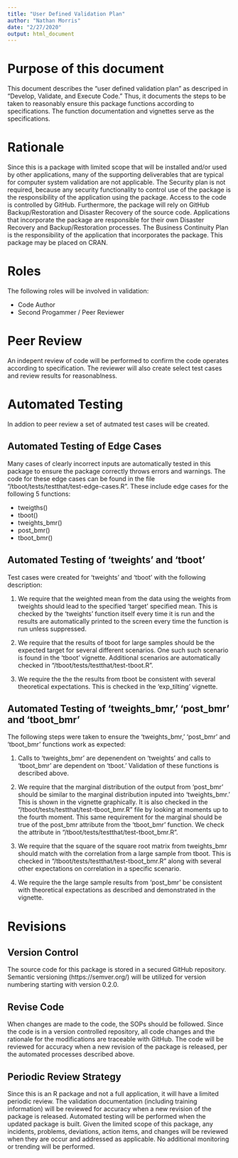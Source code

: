 ```yaml
---
title: "User Defined Validation Plan"
author: "Nathan Morris"
date: "2/27/2020"
output: html_document
---
```


# Purpose of this document
This document describes the "user defined validation plan" as descriped in "Develop, Validate, and Execute Code." Thus, it documents the steps to be taken to reasonably ensure this package functions according to specifications. The function documentation and vignettes serve as the specifications.

# Rationale

Since this is a package with limited scope that will be installed and/or used by other applications, many of the supporting deliverables that are typical for computer system validation are not applicable. The Security plan is not required, because any security functionality to control use of the package is the responsibility of the application using the package. Access to the code is controlled by GitHub. Furthermore, the package will rely on GitHub Backup/Restoration and Disaster Recovery of the source code. Applications that incorporate the package are responsible for their own Disaster Recovery and Backup/Restoration processes. The Business Continuity Plan is the responsibility of the application that incorporates the package. This package may be placed on CRAN.  


# Roles
The following roles will be involved in validation:

 + Code Author
 + Second Progammer / Peer Reviewer 

# Peer Review
An indepent review of code will be performed to confirm the code operates according to specification. The reviewer will also create select test cases and review results for reasonablness.

# Automated Testing
In addion to peer review a set of autmated test cases will be created.

## Automated Testing of Edge Cases
Many cases of clearly incorrect inputs are automatically tested in this package to ensure the package correctly throws errors and warnings. The code for these edge cases can be found in the file "/tboot/tests/testthat/test-edge-cases.R". These include edge cases for the following 5 functions:

 + tweigths()
 + tboot()
 + tweights_bmr()
 + post_bmr()
 + tboot_bmr()
 
## Automated Testing of 'tweights' and 'tboot'

Test cases were created for 'tweights' and 'tboot' with the following description:

1. We require that the  weighted mean from the data using the weights from tweights should lead to the specified 'target' specified mean. This is checked by the 'tweights' function itself every time it is run and the results are automatically printed to the screen every time the function is run unless suppressed.

2. We require that the results of tboot for large samples should be the expected target for several different scenarios. One such such scenario is found in the 'tboot' vignette. Additional scenarios are automatically checked in "/tboot/tests/testthat/test-tboot.R".

3. We require the the the results from tboot be consistent with several theoretical expectations. This is checked in the 'exp_tilting' vignette.


## Automated Testing of 'tweights_bmr,' 'post_bmr' and 'tboot_bmr'

The following steps were taken to ensure the 'tweights_bmr,' 'post_bmr' and 'tboot_bmr' functions work as expected:

1. Calls to 'tweights_bmr' are depenendent on 'tweights' and calls to 'tboot_bmr' are dependent on 'tboot.' Validation of these functions is described above.

2. We require that the marginal distribution of the output from 'post_bmr' should be similar to the marginal distribution inputed into 'tweights_bmr.' This is shown in the vignette graphically. It is also checked in the "/tboot/tests/testthat/test-tboot_bmr.R" file by looking at moments up to the fourth moment. This same requirement for the marginal should be true of the post_bmr attribute from the 'tboot_bmr' function. We check the attribute in "/tboot/tests/testthat/test-tboot_bmr.R".

3. We require that the square of the square root matrix from tweights_bmr should match with the correlation from a large sample from tboot. This is checked in "/tboot/tests/testthat/test-tboot_bmr.R" along with several other expectations on correlation in a specific scenario.

4. We require the the large sample results from 'post_bmr' be consistent with theoretical expectations as described and demonstrated in the vignette.

# Revisions

## Version Control
The source code for this package is stored in a secured GitHub repository. Semantic versioning (https://semver.org/) will be utilized for version numbering starting with version 0.2.0.

## Revise Code

When changes are made to the code, the SOPs should be followed. Since the code is in a version controlled repository, all code changes and the rationale for the modifications are traceable with GitHub. The code will be reviewed for accuracy when a new revision of the package is released, per the automated processes described above.

## Periodic Review Strategy

Since this is an R package and not a full application, it will have a limited periodic review. The validation documentation (including training information) will be reviewed for accuracy when a new revision of the package is released. Automated testing will be performed when the updated package is built. Given the limited scope of this package, any incidents, problems, deviations, action items, and changes will be reviewed when they are occur and addressed as applicable. No additional monitoring or trending will be performed.